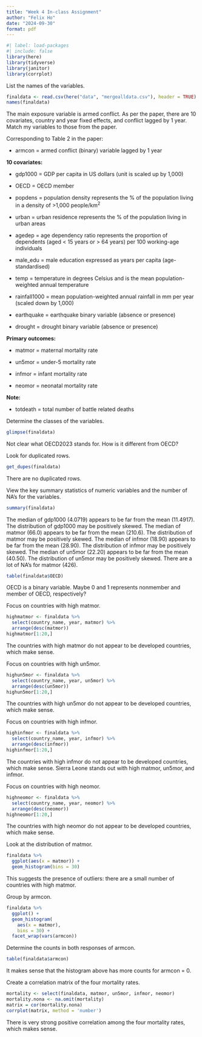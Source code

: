 ```yaml
---
title: "Week 4 In-class Assignment"
author: "Felix Ho"
date: "2024-09-30"
format: pdf
---
```


```r
#| label: load-packages
#| include: false
library(here)
library(tidyverse)
library(janitor)
library(corrplot)
```


List the names of the variables.
```r
finaldata <- read.csv(here("data", "mergealldata.csv"), header = TRUE) 
names(finaldata)
```

The main exposure variable is armed conflict. As per the paper, there are 10 covariates, country and year fixed effects, and conflict lagged by 1 year. Match my variables to those from the paper.

Corresponding to Table 2 in the paper:

-   armcon = armed conflict (binary) variable lagged by 1 year

**10 covariates:**

-   gdp1000 = GDP per capita in US dollars (unit is scaled up by 1,000)

-   OECD = OECD member

-   popdens = population density represents the % of the population living in a density of \>1,000 people/km^2^

-   urban = urban residence represents the % of the population living in urban areas

-   agedep = age dependency ratio represents the proportion of dependents (aged \< 15 years or \> 64 years) per 100 working-age individuals

-   male_edu = male education expressed as years per capita (age-standardised)

-   temp = temperature in degrees Celsius and is the mean population-weighted annual temperature

-   rainfall1000 = mean population-weighted annual rainfall in mm per year (scaled down by 1,000)

-   earthquake = earthquake binary variable (absence or presence)

-   drought = drought binary variable (absence or presence)

**Primary outcomes:**

-   matmor = maternal mortality rate

-   un5mor = under-5 mortality rate

-   infmor = infant mortality rate

-   neomor = neonatal mortality rate

**Note:**

-   totdeath = total number of battle related deaths


Determine the classes of the variables.

```r
glimpse(finaldata)
```

Not clear what OECD2023 stands for. How is it different from OECD?


Look for duplicated rows.
```r
get_dupes(finaldata)
```
There are no duplicated rows.


View the key summary statistics of numeric variables and the number of NA's for the variables.

```r
summary(finaldata)
```

The median of gdp1000 (4.0719) appears to be far from the mean (11.4917). The distribution of gdp1000 may be positively skewed. The median of matmor (66.0) appears to be far from the mean (210.6). The distribution of matmor may be positively skewed. The median of infmor (18.90) appears to be far from the mean (28.90). The distribution of infmor may be positively skewed. The median of un5mor (22.20) appears to be far from the mean (40.50). The distribution of un5mor may be positively skewed. There are a lot of NA's for matmor (426).

```r
table(finaldata$OECD)
```

OECD is a binary variable. Maybe 0 and 1 represents nonmember and member of OECD, respectively?

Focus on countries with high matmor.
```r
highmatmor <- finaldata %>% 
  select(country_name, year, matmor) %>% 
  arrange(desc(matmor))
highmatmor[1:20,]
```
The countries with high matmor do not appear to be developed countries, which make sense.


Focus on countries with high un5mor.
```r
highun5mor <- finaldata %>% 
  select(country_name, year, un5mor) %>% 
  arrange(desc(un5mor))
highun5mor[1:20,]
```
The countries with high un5mor do not appear to be developed countries, which make sense.


Focus on countries with high infmor.
```r
highinfmor <- finaldata %>% 
  select(country_name, year, infmor) %>% 
  arrange(desc(infmor))
highinfmor[1:20,]
```
The countries with high infmor do not appear to be developed countries, which make sense. Sierra Leone stands out with high matmor, un5mor, and infmor.


Focus on countries with high neomor.
```r
highneomor <- finaldata %>% 
  select(country_name, year, neomor) %>% 
  arrange(desc(neomor))
highneomor[1:20,]
```
The countries with high neomor do not appear to be developed countries, which make sense.

Look at the distribution of matmor.
```r
finaldata %>% 
  ggplot(aes(x = matmor)) +
  geom_histogram(bins = 30)
```
This suggests the presence of outliers: there are a small number of countries with high matmor.

Group by armcon.
```r
finaldata %>% 
  ggplot() +
  geom_histogram(
    aes(x = matmor),
    bins = 30) + 
  facet_wrap(vars(armcon))
```

Determine the counts in both responses of armcon.
```r
table(finaldata$armcon)
```
It makes sense that the histogram above has more counts for armcon = 0.


Create a correlation matrix of the four mortality rates.
```r
mortality <- select(finaldata, matmor, un5mor, infmor, neomor)
mortality.nona <- na.omit(mortality)
matrix = cor(mortality.nona)
corrplot(matrix, method = 'number')
```
There is very strong positive correlation among the four mortality rates, which makes sense.